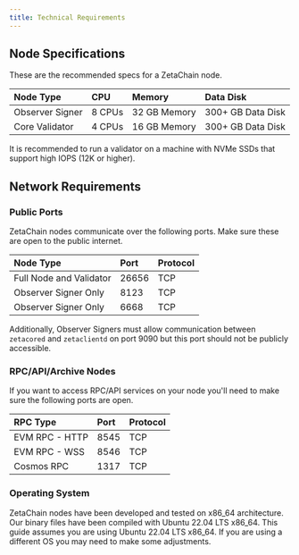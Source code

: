 ```yaml
---
title: Technical Requirements
---
```


## Node Specifications

These are the recommended specs for a ZetaChain node.

| Node Type       | CPU    | Memory       | Data Disk         |
| :-------------- | :----- | :----------- | :---------------- |
| Observer Signer | 8 CPUs | 32 GB Memory | 300+ GB Data Disk |
| Core Validator  | 4 CPUs | 16 GB Memory | 300+ GB Data Disk |

It is recommended to run a validator on a machine with NVMe SSDs that support
high IOPS (12K or higher).

## Network Requirements

### Public Ports

ZetaChain nodes communicate over the following ports. Make sure these are open
to the public internet.

| Node Type               | Port  | Protocol |
| :---------------------- | :---- | :------- |
| Full Node and Validator | 26656 | TCP      |
| Observer Signer Only    | 8123  | TCP      |
| Observer Signer Only    | 6668  | TCP      |

Additionally, Observer Signers must allow communication between `zetacored` and
`zetaclientd` on port 9090 but this port should not be publicly accessible.

### RPC/API/Archive Nodes

If you want to access RPC/API services on your node you'll need to make sure the
following ports are open.

| RPC Type       | Port | Protocol |
| :------------- | :--- | :------- |
| EVM RPC - HTTP | 8545 | TCP      |
| EVM RPC - WSS  | 8546 | TCP      |
| Cosmos RPC     | 1317 | TCP      |

### Operating System

ZetaChain nodes have been developed and tested on x86_64 architecture. Our
binary files have been compiled with Ubuntu 22.04 LTS x86_64. This guide assumes
you are using Ubuntu 22.04 LTS x86_64. If you are using a different OS you may
need to make some adjustments.
